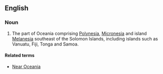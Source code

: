 ==English==

===Noun===
{{en-proper noun|head=[[Remote]] [[Oceania]]}}

# {{context|linguistics|lang=en}} The part of Oceania comprising [[Polynesia]], [[Micronesia]] and island [[Melanesia]] southeast of the Solomon Islands, including islands such as Vanuatu, Fiji, Tonga and Samoa.

====Related terms====
* [[Near Oceania]]